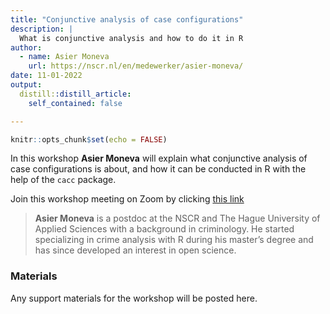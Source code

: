 ```yaml
---
title: "Conjunctive analysis of case configurations"
description: |
  What is conjunctive analysis and how to do it in R
author:
  - name: Asier Moneva
    url: https://nscr.nl/en/medewerker/asier-moneva/
date: 11-01-2022
output:
  distill::distill_article:
    self_contained: false

---
```


```r
knitr::opts_chunk$set(echo = FALSE)
```

In this workshop **Asier Moneva** will explain what conjunctive analysis of case configurations is about, and how it can be conducted in R with the help of the `cacc` package.  


Join this workshop meeting on Zoom by clicking [this link](https://us02web.zoom.us/j/81620041716?pwd=cjFCbG9TVHc0NTUrcmxmend5WHdCQT09)


> **Asier Moneva** is a postdoc at the NSCR and The Hague University of Applied Sciences with a background in criminology. He started specializing in crime analysis with R during his master's degree and has since developed an interest in open science.


### Materials

Any support materials for the workshop will be posted here. 
